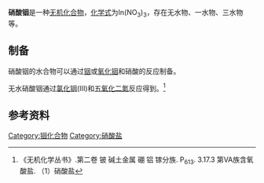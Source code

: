 {{chembox
| Reference = 
| Name = 硝酸铟
| ImageFile = indium nitrate.png
| ImageSize = 
| IUPACName = 
| OtherNames = 硝酸铟(III)
| Section1 = {{Chembox Identifiers
| CASNo = 13770-61-1
| CASNo_Ref = {{cascite|correct|CAS}}
| CASNo_Comment = 无水
| CASNo2 = 15650-88-1
| CASNo2_Ref = {{cascite|correct|CAS}}
| CASNo2_Comment = 三水
| CASNo3 = 264924-29-0
| CASNo3_Ref = {{cascite|correct|CAS}}
| CASNo3_Comment =五水
  }}
| Section2 = {{Chembox Properties
| Formula = In(NO<sub>3</sub>)<sub>3</sub>
| MolarMass = 300.839（无水）<br />354.887（三水）
| Appearance = 无色固体（三水）<ref name=hxhg>《化学化工物性数据手册》（无机卷）. 刘光启等 主编. 化学工业出版社. P<sub>350</sub>. 表8.2.1 硝酸盐的物性总览.ISBN 7-5025-3591-8</ref>
| Density = 
| MeltingPt = 
| BoilingPt = 
| Solubility = 易溶
 }}
| Section3 = {{Chembox Hazards
| EUClass = 
| RPhases = 
| SPhases = 
| Autoignition = }}
}}

'''硝酸铟'''是一种[[无机化合物|无机化合物]]，[[化学式|化学式]]为In(NO<sub>3</sub>)<sub>3</sub>，存在无水物、一水物、三水物等。
==制备==
硝酸铟的水合物可以通过[[铟|铟]]或[[氧化铟|氧化铟]]和硝酸的反应制备。

无水硝酸铟通过[[氯化铟|氯化铟]](III)和[[五氧化二氮|五氧化二氮]]反应得到。<ref name=wc2>《无机化学丛书》.第二卷 铍 碱土金属 硼 铝 镓分族. P<sub>613</sub>. 3.17.3 第VA族含氧酸盐. （1）硝酸盐</ref>
==参考资料==
{{reflist}}

{{铟化合物}}
{{硝酸盐}}
[[Category:铟化合物|Category:铟化合物]]
[[Category:硝酸盐|Category:硝酸盐]]